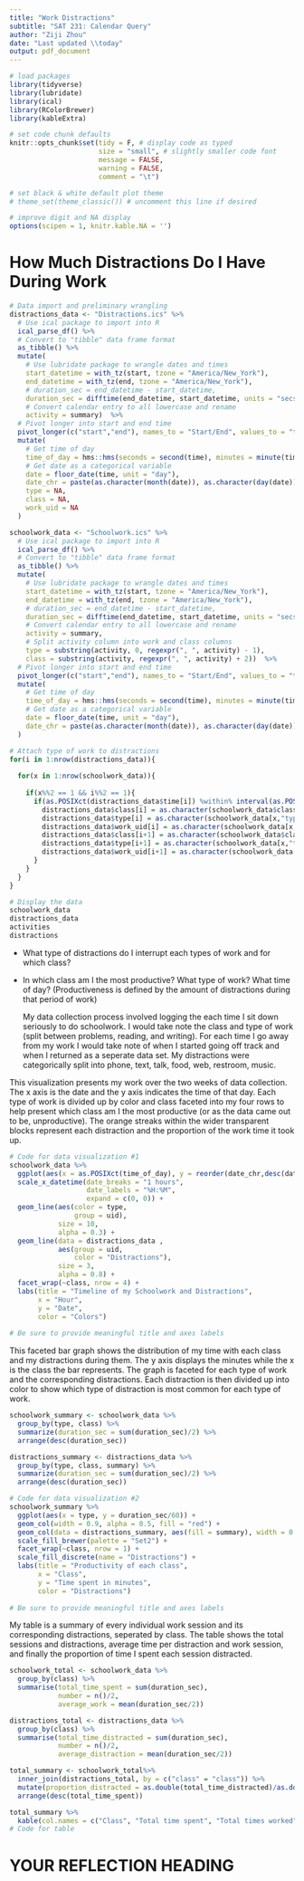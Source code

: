 ```yaml
---
title: "Work Distractions"
subtitle: "SAT 231: Calendar Query"
author: "Ziji Zhou"
date: "Last updated \\today"
output: pdf_document
---
```


```r
# load packages
library(tidyverse)
library(lubridate)
library(ical)
library(RColorBrewer)
library(kableExtra)

# set code chunk defaults
knitr::opts_chunk$set(tidy = F, # display code as typed
                      size = "small", # slightly smaller code font
                      message = FALSE,
                      warning = FALSE,
                      comment = "\t") 

# set black & white default plot theme 
# theme_set(theme_classic()) # uncomment this line if desired

# improve digit and NA display 
options(scipen = 1, knitr.kable.NA = '')
```

<!--
Please remove my comments from the code chunks and customize the code chunks on your own, including chunk labels and options and code documentation.

You can leave my markdown comments for guidance in writing your report.

Please rename the headings. 
You may add subheadings as desired to break up the report. 
-->

# How Much Distractions Do I Have During Work <!-- (e.g., How do I spend my time?) -->

<!--
The code below is provided as a starting point for importing an `ics` file into R as a dataframe, doing some initial wrangling, and adding up the time spent on each activity. You are not required to use this code, so delete or modify it as you see fit. 

If you are using the code, be sure to update the capitalized parts with the relevant path to where your `ics` file is located, and set `eval = TRUE`.

As a reminder here's the link for exporting a Google calendar to ics (if on a Mac, you can hold cmd + click to open the page):
https://support.google.com/calendar/answer/37111?hl=en&ref_topic=10509946
-->
```r
# Data import and preliminary wrangling
distractions_data <- "Distractions.ics" %>% 
  # Use ical package to import into R
  ical_parse_df() %>% 
  # Convert to "tibble" data frame format
  as_tibble() %>% 
  mutate(
    # Use lubridate package to wrangle dates and times
    start_datetime = with_tz(start, tzone = "America/New_York"),
    end_datetime = with_tz(end, tzone = "America/New_York"),
    # duration_sec = end_datetime - start_datetime,
    duration_sec = difftime(end_datetime, start_datetime, units = "secs"),
    # Convert calendar entry to all lowercase and rename
    activity = summary)  %>%
  # Pivot longer into start and end time
  pivot_longer(c("start","end"), names_to = "Start/End", values_to = "time") %>%
  mutate(
    # Get time of day
    time_of_day = hms::hms(seconds = second(time), minutes = minute(time), hours = hour(time)),
    # Get date as a categorical variable
    date = floor_date(time, unit = "day"),
    date_chr = paste(as.character(month(date)), as.character(day(date)), as.character(year(date)), sep = "/"),
    type = NA,
    class = NA,
    work_uid = NA
  )

schoolwork_data <- "Schoolwork.ics" %>% 
  # Use ical package to import into R
  ical_parse_df() %>% 
  # Convert to "tibble" data frame format
  as_tibble() %>% 
  mutate(
    # Use lubridate package to wrangle dates and times
    start_datetime = with_tz(start, tzone = "America/New_York"),
    end_datetime = with_tz(end, tzone = "America/New_York"),
    # duration_sec = end_datetime - start_datetime,
    duration_sec = difftime(end_datetime, start_datetime, units = "secs"),
    # Convert calendar entry to all lowercase and rename
    activity = summary,
    # Split activity column into work and class columns
    type = substring(activity, 0, regexpr(", ", activity) - 1),
    class = substring(activity, regexpr(", ", activity) + 2))  %>%
  # Pivot longer into start and end time
  pivot_longer(c("start","end"), names_to = "Start/End", values_to = "time") %>%
  mutate(
    # Get time of day
    time_of_day = hms::hms(seconds = second(time), minutes = minute(time), hours = hour(time)),
    # Get date as a categorical variable
    date = floor_date(time, unit = "day"),
    date_chr = paste(as.character(month(date)), as.character(day(date)), as.character(year(date)), sep = "/")
  )

# Attach type of work to distractions
for(i in 1:nrow(distractions_data)){
  
  for(x in 1:nrow(schoolwork_data)){
    
    if(x%%2 == 1 && i%%2 == 1){
      if(as.POSIXct(distractions_data$time[i]) %within% interval(as.POSIXct(schoolwork_data$time[x]),as.POSIXct(schoolwork_data$time[x+1]))){
        distractions_data$class[i] = as.character(schoolwork_data$class[x])
        distractions_data$type[i] = as.character(schoolwork_data[x,"type"])
        distractions_data$work_uid[i] = as.character(schoolwork_data[x,"uid"])
        distractions_data$class[i+1] = as.character(schoolwork_data$class[x])
        distractions_data$type[i+1] = as.character(schoolwork_data[x,"type"])
        distractions_data$work_uid[i+1] = as.character(schoolwork_data[x,"uid"])
      }
    }
  }
}

```


```r
# Display the data
schoolwork_data
distractions_data
activities
distractions

```

<!--
Describe your question(s) here.  Briefly describe your data collection process, including how you defined variables of interest.
-->

* What type of distractions do I interrupt each types of work and for which class? 
* In which class am I the most productive? What type of work? What time of day? (Productiveness is defined by the amount of distractions during that period of work)

  My data collection process involved logging the each time I sit down seriously to do schoolwork. I would take note the class and type of work (split between problems, reading, and writing). For each time I go away from my work I would take note of when I started going off track and when I returned as a seperate data set. My distractions were categorically split into phone, text, talk, food, web, restroom, music.

<!--
Describe what information is conveyed through data visualization #1 (that you'll create below) here.
-->

This visualization presents my work over the two weeks of data collection. The x axis is the date and the y axis indicates the time of that day. Each type of work is divided up by color and class faceted into my four rows to help present which class am I the most productive (or as the data came out to be, unproductive). The orange streaks within the wider transparent blocks represent each distraction and the proportion of the work time it took up.


```r
# Code for data visualization #1
schoolwork_data %>%
  ggplot(aes(x = as.POSIXct(time_of_day), y = reorder(date_chr,desc(date_chr)))) +
  scale_x_datetime(date_breaks = "1 hours",
                   date_labels = "%H:%M",
                   expand = c(0, 0)) +
  geom_line(aes(color = type, 
                group = uid), 
            size = 10, 
            alpha = 0.3) + 
  geom_line(data = distractions_data ,
            aes(group = uid,
                color = "Distractions"), 
            size = 3, 
            alpha = 0.8) +
  facet_wrap(~class, nrow = 4) +
  labs(title = "Timeline of my Schoolwork and Distractions", 
       x = "Hour",
       y = "Date",
       color = "Colors")
  
# Be sure to provide meaningful title and axes labels 
```

<!--
Describe what information is conveyed through data visualization #2 (that you'll create below) here.
-->

This faceted bar graph shows the distribution of my time with each class and my distractions during them. The y axis displays the minutes while the x is the class the bar represents. The graph is faceted for each type of work and the corresponding distractions. Each distraction is then divided up into color to show which type of distraction is most common for each type of work.

```r
schoolwork_summary <- schoolwork_data %>%
  group_by(type, class) %>%
  summarize(duration_sec = sum(duration_sec)/2) %>%
  arrange(desc(duration_sec))

distractions_summary <- distractions_data %>%
  group_by(type, class, summary) %>%
  summarize(duration_sec = sum(duration_sec)/2) %>%
  arrange(desc(duration_sec))

# Code for data visualization #2
schoolwork_summary %>%
  ggplot(aes(x = type, y = duration_sec/60)) +
  geom_col(width = 0.9, alpha = 0.5, fill = "red") +
  geom_col(data = distractions_summary, aes(fill = summary), width = 0.75) +
  scale_fill_brewer(palette = "Set2") +
  facet_wrap(~class, nrow = 1) +
  scale_fill_discrete(name = "Distractions") +
  labs(title = "Productivity of each class",
       x = "Class",
       y = "Time spent in minutes",
       color = "Distractions")
  
# Be sure to provide meaningful title and axes labels 
```

<!--
Describe what information is conveyed through the table (that you'll create below) here.

For nicer tables, check out:

* the kable function in the knitr package + the kableExtra package  
  https://bookdown.org/yihui/rmarkdown-cookbook/kable.html 
  https://bookdown.org/yihui/rmarkdown-cookbook/kableextra.html

or 

* the xtable package
  https://cran.r-project.org/web/packages/xtable/vignettes/xtableGallery.pdf
-->

My table is a summary of every individual work session and its corresponding distractions, seperated by class. The table shows the total sessions and distractions, average time per distraction and work session, and finally the proportion of time I spent each session distracted.

```r
schoolwork_total <- schoolwork_data %>%
  group_by(class) %>%
  summarise(total_time_spent = sum(duration_sec),
            number = n()/2,
            average_work = mean(duration_sec/2))

distractions_total <- distractions_data %>%
  group_by(class) %>%
  summarise(total_time_distracted = sum(duration_sec), 
            number = n()/2,
            average_distraction = mean(duration_sec/2))

total_summary <- schoolwork_total%>%
  inner_join(distractions_total, by = c("class" = "class")) %>%
  mutate(proportion_distracted = as.double(total_time_distracted)/as.double(total_time_spent)) %>%
  arrange(desc(total_time_spent))

total_summary %>%
  kable(col.names = c("Class", "Total time spent", "Total times worked", "Average time per session", "Total time distracted", "Total distractions", "Average time per distraction", "Proportion distracted"), digits = 2, booktabs = TRUE)
# Code for table
```

<!--
To conclude, briefly summarize what you found in response to the questions posed here.
-->



\newpage
# YOUR REFLECTION HEADING <!-- e.g., Reflection -->

<!--
Write your one-page reflection here in paragraph form.  In particular, address:

* What difficulties in the data collection and analysis process did you encounter?  Identify two of your main hurdles in gathering accurate data.

* What implications does that have for future data collection and/or analysis projects? 

* How much data do you think you'd need to collect in order to answer your question(s) of interest? Would it be hard to collect that data? Why or why not?

* As someone who provides data, what expectations do you have when you give your data (e.g. to Facebook, Google, MapMyRun, etc.)?  

* As someone who analyzes others' data, what ethical responsibilities do you have?
-->


